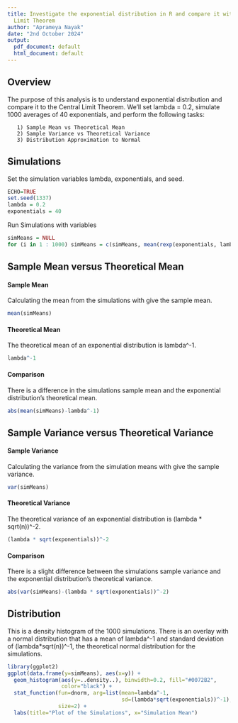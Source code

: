 ```yaml
---
title: Investigate the exponential distribution in R and compare it with the Central
  Limit Theorem
author: "Aprameya Nayak"
date: "2nd October 2024"
output:
  pdf_document: default
  html_document: default
---
```


## Overview
The purpose of this analysis is to understand exponential distribution and compare it to the Central Limit Theorem.
We'll set lambda = 0.2, simulate 1000 averages of 40 exponentials, and perform the following tasks:

       1) Sample Mean vs Theoretical Mean
       2) Sample Variance vs Theoretical Variance
       3) Distribution Approximation to Normal


## Simulations

Set the simulation variables lambda, exponentials, and seed.
```r
ECHO=TRUE
set.seed(1337)
lambda = 0.2
exponentials = 40
```

Run Simulations with variables
```r
simMeans = NULL
for (i in 1 : 1000) simMeans = c(simMeans, mean(rexp(exponentials, lambda)))
```


## Sample Mean versus Theoretical Mean

#### Sample Mean
Calculating the mean from the simulations with give the sample mean.
```r
mean(simMeans)
```

#### Theoretical Mean
The theoretical mean of an exponential distribution is lambda^-1.
```r
lambda^-1
```

#### Comparison
There is a difference in the simulations sample mean and the exponential distribution's theoretical mean.
```r
abs(mean(simMeans)-lambda^-1)
```


## Sample Variance versus Theoretical Variance

#### Sample Variance
Calculating the variance from the simulation means with give the sample variance.
```r
var(simMeans)
```

#### Theoretical Variance
The theoretical variance of an exponential distribution is (lambda * sqrt(n))^-2.
```r
(lambda * sqrt(exponentials))^-2
```

#### Comparison
There is a slight difference between the simulations sample variance and the exponential distribution's theoretical variance.
```r
abs(var(simMeans)-(lambda * sqrt(exponentials))^-2)
```


## Distribution
This is a density histogram of the 1000 simulations. There is an overlay with a normal distribution that has a mean of lambda^-1 and standard deviation of (lambda*sqrt(n))^-1, the theoretical normal distribution for the simulations.
```r
library(ggplot2)
ggplot(data.frame(y=simMeans), aes(x=y)) + 
  geom_histogram(aes(y=..density..), binwidth=0.2, fill="#0072B2", 
                 color="black") +
  stat_function(fun=dnorm, arg=list(mean=lambda^-1, 
                                    sd=(lambda*sqrt(exponentials))^-1), 
                size=2) +
  labs(title="Plot of the Simulations", x="Simulation Mean")
```

